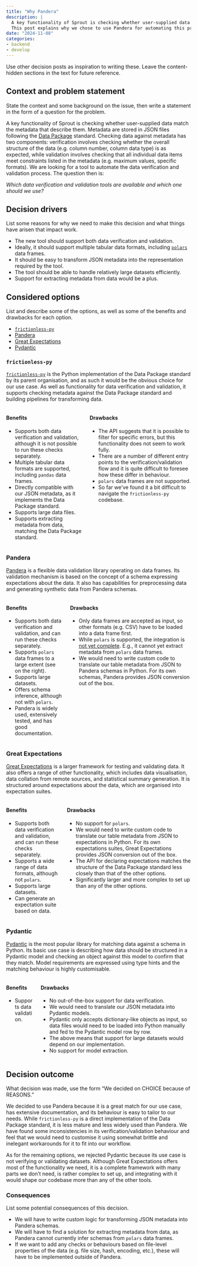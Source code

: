 ```yaml
---
title: "Why Pandera"
description: |
  A key functionality of Sprout is checking whether user-supplied data match the metadata that describe them.
  This post explains why we chose to use Pandera for automating this process.
date: "2024-11-08"
categories:
- backend
- develop
---
```


::: content-hidden
Use other decision posts as inspiration to writing these. Leave the
content-hidden sections in the text for future reference.
:::

## Context and problem statement

::: content-hidden
State the context and some background on the issue, then write a
statement in the form of a question for the problem.
:::

A key functionality of Sprout is checking whether user-supplied data
match the metadata that describe them. Metadata are stored in JSON files
following the [Data Package](https://datapackage.org/) standard.
Checking data against metadata has two components: verification involves
checking whether the overall structure of the data (e.g. column number,
column data type) is as expected, while validation involves checking
that all individual data items meet constraints listed in the metadata
(e.g. maximum values, specific formats). We are looking for a tool to
automate the data verification and validation process. The question then
is:

*Which data verification and validation tools are available and which
one should we use?*

## Decision drivers

::: content-hidden
List some reasons for why we need to make this decision and what things
have arisen that impact work.
:::

-   The new tool should support both data verification and validation.
-   Ideally, it should support multiple tabular data formats, including
    [`polars`](https://pola.rs/) data frames.
-   It should be easy to transform JSON metadata into the representation
    required by the tool.
-   The tool should be able to handle relatively large datasets
    efficiently.
-   Support for extracting metadata from data would be a plus.

## Considered options

::: content-hidden
List and describe some of the options, as well as some of the benefits
and drawbacks for each option.
:::

-   [`frictionless-py`](https://framework.frictionlessdata.io/)
-   [Pandera](https://pandera.readthedocs.io/en/stable/index.html)
-   [Great
    Expectations](https://docs.greatexpectations.io/docs/core/introduction/)
-   [Pydantic](https://docs.pydantic.dev/latest/)

### `frictionless-py`

[`frictionless-py`](https://framework.frictionlessdata.io/) is the
Python implementation of the Data Package standard by its parent
organisation, and as such it would be the obvious choice for our use
case. As well as functionality for data verification and validation, it
supports checking metadata against the Data Package standard and
building pipelines for transforming data.

::::: columns
::: column
#### Benefits

-   Supports both data verification and validation, although it is not
    possible to run these checks separately.
-   Multiple tabular data formats are supported, including `pandas` data
    frames.
-   Directly compatible with our JSON metadata, as it implements the
    Data Package standard.
-   Supports large data files.
-   Supports extracting metadata from data, matching the Data Package
    standard.
:::

::: column
#### Drawbacks

-   The API suggests that it is possible to filter for specific errors,
    but this functionality does not seem to work fully.
-   There are a number of different entry points to the
    verification/validation flow and it is quite difficult to foresee
    how these differ in behaviour.
-   `polars` data frames are not supported.
-   So far we've found it a bit difficult to navigate the
    `frictionless-py` codebase.
:::
:::::

### Pandera

[Pandera](https://pandera.readthedocs.io/en/stable/index.html) is a
flexible data validation library operating on data frames. Its
validation mechanism is based on the concept of a schema expressing
expectations about the data. It also has capabilities for preprocessing
data and generating synthetic data from Pandera schemas.

::::: columns
::: column
#### Benefits

-   Supports both data verification and validation, and can run these
    checks separately.
-   Supports `polars` data frames to a large extent (see on the right).
-   Supports large datasets.
-   Offers schema inference, although not with `polars`.
-   Pandera is widely used, extensively tested, and has good
    documentation.
:::

::: column
#### Drawbacks

-   Only data frames are accepted as input, so other formats (e.g. CSV)
    have to be loaded into a data frame first.
-   While `polars` is supported, the integration is [not yet
    complete](https://pandera.readthedocs.io/en/stable/index.html#supported-features).
    E.g., it cannot yet extract metadata from `polars` data frames.
-   We would need to write custom code to translate our table metadata
    from JSON to Pandera schemas in Python. For its own schemas, Pandera
    provides JSON conversion out of the box.
:::
:::::

### Great Expectations

[Great
Expectations](https://docs.greatexpectations.io/docs/core/introduction/)
is a larger framework for testing and validating data. It also offers a
range of other functionality, which includes data visualisation, data
collation from remote sources, and statistical summary generation. It is
structured around expectations about the data, which are organised into
expectation suites.

::::: columns
::: column
#### Benefits

-   Supports both data verification and validation, and can run these
    checks separately.
-   Supports a wide range of data formats, although not `polars`.
-   Supports large datasets.\
-   Can generate an expectation suite based on data.
:::

::: column
#### Drawbacks

-   No support for `polars`.
-   We would need to write custom code to translate our table metadata
    from JSON to expectations in Python. For its own expectations
    suites, Great Expectations provides JSON conversion out of the box.
-   The API for declaring expectations matches the structure of the Data
    Package standard less closely than that of the other options.
-   Significantly larger and more complex to set up than any of the
    other options.
:::
:::::

### Pydantic

[Pydantic](https://docs.pydantic.dev/latest/) is the most popular
library for matching data against a schema in Python. Its basic use case
is describing how data should be structured in a Pydantic model and
checking an object against this model to confirm that they match. Model
requirements are expressed using type hints and the matching behaviour
is highly customisable.

::::: columns
::: column
#### Benefits

-   Supports data validation.
:::

::: column
#### Drawbacks

-   No out-of-the-box support for data verification.
-   We would need to translate our JSON metadata into Pydantic models.
-   Pydantic only accepts dictionary-like objects as input, so data
    files would need to be loaded into Python manually and fed to the
    Pydantic model row by row.
-   The above means that support for large datasets would depend on our
    implementation.
-   No support for model extraction.
:::
:::::

## Decision outcome

::: content-hidden
What decision was made, use the form "We decided on CHOICE because of
REASONS."
:::

We decided to use Pandera because it is a great match for our use case,
has extensive documentation, and its behaviour is easy to tailor to our
needs. While `frictionless-py` is a direct implementation of the Data
Package standard, it is less mature and less widely used than Pandera.
We have found some inconsistencies in its verification/validation
behaviour and feel that we would need to customise it using somewhat
brittle and inelegant workarounds for it to fit into our workflow.

As for the remaining options, we rejected Pydantic because its use case
is not verifying or validating datasets. Although Great Expectations
offers most of the functionality we need, it is a complete framework
with many parts we don't need, is rather complex to set up, and
integrating with it would shape our codebase more than any of the other
tools.

### Consequences

::: content-hidden
List some potential consequences of this decision.
:::

-   We will have to write custom logic for transforming JSON metadata
    into Pandera schemas.
-   We will have to find a solution for extracting metadata from data,
    as Pandera cannot currently infer schemas from `polars` data frames.
-   If we want to add any checks or behaviours based on file-level
    properties of the data (e.g. file size, hash, encoding, etc.), these
    will have to be implemented outside of Pandera.
